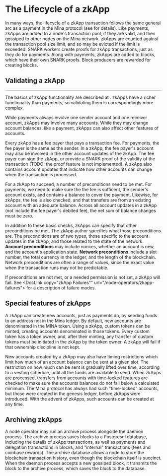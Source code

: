 
# The Lifecycle of a zkApp

In many ways, the lifecycle of a zkApp transaction follows the same
general arc as a payment in the Mina protocol (see <DocLink copy="The Lifecycle of a Payment" url="/node-operators/lifecycle-payment"> for details).
Like payments, zkApps are added to a node's transaction pool, if they
are valid, and then gossiped to other nodes on the Mina network.
zkApps are counted against the transaction pool size limit, and so may
be evicted if the limit is exceeded. SNARK workers create proofs for
zkApp transactions, just as they do for payments. Along with payments,
zkApps are added to blocks, which have their own SNARK proofs. Block
producers are rewarded for creating blocks.

## Validating a zkApp
---------------------

The basics of zkApp functionality are described at <DocLink copy="How
zkApps Work" url="/zkapps/how-zkapps-work">. zkApps have a richer
functionality than payments, so validating them is correspondingly
more complex.

While payments always involve one sender account and one
receiver account, zkApps may involve many accounts. While they may
change account balances, like a payment, zkApps can also affect other
features of accounts.

Every zkApp has a fee payer that pays a transaction fee.
For payments, the fee payer is the same as the sender. In a
zkApp, the fee payer's account may also be involved in the other
account updates of the zkApp. The fee payer can sign the zkApp,
or provide a SNARK proof of the validity of the transaction (TODO: the proof
feature is not implemented). A zkApp also contains account updates that
indicate how other accounts can change when the transaction is processed.

For a zkApp to succeed, a number of preconditions need
to be met. For payments, we need to make sure the
the fee is sufficent, the sender's account exists, and
contains a balance to cover the payment. Likewise, for zkApps,
the fee is also checked, and that transfers are from
an existing account with an adequate balance. Across all
account updates in a zkApp (not include the fee payer's debited
fee), the net sum of balance changes must be zero.

In addition to these basic checks, zkApps can specify that other
preconditions be met. The zkApp author specifies what those
preconditions are.  The preconditions are of two types, those specific
to the account updates in the zkApp, and those related to the state of
the network. **Account preconditions** may include nonces, whether an account
is new, and the account's application state. **Network preconditions** include a
slot number, the total currency in the ledger, and the length of the
blockchain. Network preconditions are often a range of values, since
the exact value when the transaction runs may not be predictable.

If preconditions are not met, or a needed permission is not set,
a zkApp will fail. See <DocLink copy="zkApp Failures"" url="/node-operators/zkapp-failures">
for a description of failure modes.

## Special features of zkApps

A zkApp can create new accounts, just as payments do, by sending funds
to an address not in the Mina ledger. By default, new accounts are
denominated in the MINA token. Using a zkApp, custom tokens can be
minted, creating accounts denominated in those tokens. Every custom token
has a token owner, and, after their minting, any transfer of custom tokens
must be initiated in the zkApp by the token owner.  A zkApp will fail
if that ownership discipline is not kept.

New accounts created by a zkApp may also have timing restrictions
which limit how much of an account balance can be sent at a given
slot. The restriction on how much can be sent is gradually lifted over
time, according to a vesting schedule, until all the funds are
available to send. When zkApps are processed, transfers from accounts
with time-locked features are checked to make sure the accounts
balances do not fall below a calculated minimum. The Mina protocol has
always had such "time-locked" accounts, but those were created in the
genesis ledger, before zkApps were introduced.  With the advent of
zkApps, such accounts can be created at any time.

## Archiving zkApps

A node operator may run an archive process alongside the daemon
process. The archive process saves blocks to a Postgresql database,
including the details of zkApp transactions, as well as payments and
delegation transactions in blocks, and "internal" transactions (fees
and coinbase rewards). The archive database allows a node to
store the blockchain transaction history, even though the blockchain
itself is succinct. When the daemon process accepts a new gossiped block,
it transmits the block to the archive process, which saves the block
to the database.
